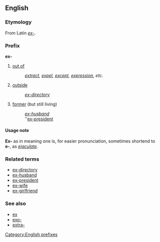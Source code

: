==English==
===Etymology===
From Latin ''[[ex-#Latin|ex-]]''.
===Prefix===
'''ex-'''
#[[out of]]
#:''[[extract]], [[expel]], [[except]], [[expression]], etc.''
#[[outside]]
#:''[[ex-directory]]''
#[[former]] (but still living)
#:''[[ex-husband]]''
#:''[[ex-president]]
====Usage note====
'''Ex-''' as in meaning one is, for easier pronunciation, sometimes shortend to '''e-''', as ''[[ejaculate]]''.

===Related terms===
*[[ex-directory]]
*[[ex-husband]]
*[[ex-president]]
*[[ex-wife]]
*[[ex-girlfriend]]

===See also===
*[[ex]]
*[[exo-]]
*[[extra-]]

[[Category:English prefixes]]
